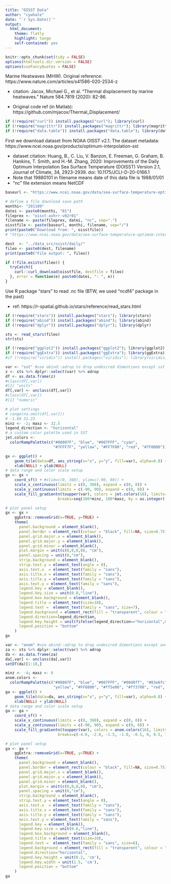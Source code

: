 ```yaml
---
title: "OISST Data"
author: "cywhale"
date: "`r Sys.Date()`"
output:
  html_document:
    theme: flatly
    highlight: tango
    self-contained: yes
---
```


```r
knitr::opts_chunk$set(tidy = FALSE)
options(htmltools.dir.version = FALSE)
options(useFancyQuotes = FALSE)
```

Marine Heatwaves (MHW). Original reference: https://www.nature.com/articles/s41586-020-2534-z

 - citation: Jacox, Michael G., et al. "Thermal displacement by marine heatwaves." Nature 584.7819 (2020): 82-86.

 - Original code ref (in Matlab): https://github.com/mjacox/Thermal_Displacement/

``` r
if (!require("curl")) install.packages("curl"); library(curl)
if (!require("magrittr")) install.packages("magrittr"); library(magrittr)
if (!require("data.table")) install.packages("data.table"); library(data.table)

```
First we download dataset from NOAA OISST v2.1. The dataset metadata: https://www.ncei.noaa.gov/products/optimum-interpolation-sst 

 - dataset citation: Huang, B., C. Liu, V. Banzon, E. Freeman, G. Graham, B. Hankins, T. Smith, and H.-M. Zhang, 2020: Improvements of the Daily Optimum Interpolation Sea Surface Temperature (DOISST) Version 2.1, Journal of Climate, 34, 2923-2939. doi: 10.1175/JCLI-D-20-0166.1
 - Note that 19880101 in filename means date of this data file is 1988/01/01
 - "nc" file extension means NetCDF


```r
baseurl <- "https://www.ncei.noaa.gov/data/sea-surface-temperature-optimum-interpolation/v2.1/access/avhrr"

# define a file download save path
monthi<- "201109"
datei <- paste0(monthi, "01")
fileprex <- "oisst-avhrr-v02r01"
filename <- paste(fileprex, datei, "nc", sep=".")
oisstfile <- paste(baseurl, monthi, filename, sep="/")  
print(paste0("Download from: ", oisstfile))
# "https://www.ncei.noaa.gov/data/sea-surface-temperature-optimum-interpolation/v2.1/access/avhrr/198801/oisst-avhrr-v02r01.19880101.nc"

dest  <- "../data_src/oisst/daily/"
fileo <- paste0(dest, filename)
print(paste0("File output: ", fileo))

if (!file.exists(fileo)) {
  tryCatch({
    curl::curl_download(oisstfile, destfile = fileo)
  }, error = function(e) paste0(datei, ": ", e))
}  
```

Use R package "stars" to read .nc file (BTW, we used "ncdf4" package in the past)

 - ref: https://r-spatial.github.io/stars/reference/read_stars.html
 
``` r
if (!require("stars")) install.packages("stars"); library(stars)
if (!require("abind")) install.packages("abind"); library(abind)
if (!require("dplyr")) install.packages("dplyr"); library(dplyr)

sts <- read_stars(fileo)
str(sts)
```

``` r
if (!require("ggplot2")) install.packages("ggplot2"); library(ggplot2)
if (!require("ggExtra")) install.packages("ggExtra"); library(ggExtra)
#if (!require("viridis")) install.packages("viridis"); library(viridis)

var <- "sst" #use abind::adrop to drop undesired dimentions except sst
z <- sts %>% dplyr::select(var) %>% adrop 
df <- as.data.frame(z)
#class(df[,var])
#[1] "units"
df[,var] <- unclass(df[,var])
#class(df[,var])
#[1] "numeric"

# plot settings
# range(na.omit(df[,var]))
# -1.80 31.23
minz <- -2; maxz <- 32.5
legend_direction <- "horizontal"
# a custom color palette used in SST
jet.colors <-
  colorRampPalette(c("#00007F", "blue", "#007FFF", "cyan",
                     "#7FFF7F", "yellow", "#FF7F00", "red", "#7F0000"))

gx <- ggplot() +  
    geom_tile(data=df, aes_string(x="x", y="y", fill=var), alpha=0.8) + 
    xlab(NULL) + ylab(NULL)
# data range and color scale setup
gx <- gx + 
    coord_sf() + #xlim=c(0, 360), ylim=c(-90, 90)) +
    scale_x_continuous(limits = c(0, 360), expand = c(0, 0)) + 
    scale_y_continuous(limits = c(-90, 90), expand = c(0, 0)) +
    scale_fill_gradientn(toupper(var), colors = jet.colors(16), limits=c(minz, maxz),
                       breaks=seq(100*minz, 100*maxz, by = as.integer((maxz-minz)*100/3))/100)

# plot panel setup
gx <- gx + 
    ggExtra::removeGrid(x=TRUE, y=TRUE) +
    theme(
      panel.background = element_blank(), 
      panel.border = element_rect(colour = "black", fill=NA, size=0.75),
      panel.grid.major.x = element_blank(),
      panel.grid.major.y = element_blank(),
      panel.grid.minor = element_blank(),
      plot.margin = unit(c(0,0,0,0), "cm"),
      panel.spacing = unit(0,"cm"),
      strip.background = element_blank(),
      strip.text.y = element_text(angle = 0),
      axis.text.x  = element_text(family = "sans"),
      axis.title.x = element_text(family = "sans"),
      axis.title.y = element_text(family = "sans"),
      axis.text.y = element_text(family = "sans"),
      legend.key = element_blank(),
      legend.key.size = unit(0.8,"line"),
      legend.box.background = element_blank(),
      legend.title = element_text(size=10),
      legend.text =  element_text(family = "sans", size=7),
      legend.background = element_rect(fill = "transparent", colour = "transparent"),
      legend.direction=legend_direction,
      legend.key.height = unit(fifelse(legend_direction=="horizontal",0.2,2),'cm'),
      legend.position = "bottom"
    )
gx

```


``` r
var <- "anom" #use abind::adrop to drop undesired dimentions except anom = sst anomaly
za <- sts %>% dplyr::select(var) %>% adrop 
da <- as.data.frame(za)
da[,var] <- unclass(da[,var])
setDT(da)[1:10,]
```

``` r
minz <- -4; maxz <- 6
anom.colors <-
  colorRampPalette(c("#00007F", "blue", "#007FFF", "#00d0ff", "#83e6fc", "white", 
                     "yellow", "#FF8800", "#ff5e00", "#ff3700", "red", "#7F0000"))
ga <- ggplot() +  
    geom_tile(data=da, aes_string(x="x", y="y", fill=var), alpha=0.8) + 
    xlab(NULL) + ylab(NULL)
# data range and color scale setup
ga <- ga + 
    coord_sf() + 
    scale_x_continuous(limits = c(0, 360), expand = c(0, 0)) + 
    scale_y_continuous(limits = c(-90, 90), expand = c(0, 0)) +
    scale_fill_gradientn(toupper(var), colors = anom.colors(16), limits=c(minz, maxz),
                       breaks=c(-4.0, -2.0, -1.5, -1.0, -0.5, 0, 0.5, 1.0, 1.5, 2.0, 4.0, 6.0))

# plot panel setup
ga <- ga + 
    ggExtra::removeGrid(x=TRUE, y=TRUE) +
    theme(
      panel.background = element_blank(), 
      panel.border = element_rect(colour = "black", fill=NA, size=0.75),
      panel.grid.major.x = element_blank(),
      panel.grid.major.y = element_blank(),
      panel.grid.minor = element_blank(),
      plot.margin = unit(c(0,0,0,0), "cm"),
      panel.spacing = unit(0,"cm"),
      strip.background = element_blank(),
      strip.text.y = element_text(angle = 0),
      axis.text.x  = element_text(family = "sans"),
      axis.title.x = element_text(family = "sans"),
      axis.title.y = element_text(family = "sans"),
      axis.text.y = element_text(family = "sans"),
      legend.key = element_blank(),
      legend.key.size = unit(0.6,"line"),
      legend.box.background = element_blank(),
      legend.title = element_text(size=10),
      legend.text =  element_text(family = "sans", size=6),
      legend.background = element_rect(fill = "transparent", colour = "transparent"),
      legend.direction="horizontal",
      legend.key.height = unit(0.2, 'cm'),
      legend.key.width = unit(1.5, 'cm'),
      legend.position = "bottom"
    )
ga

```